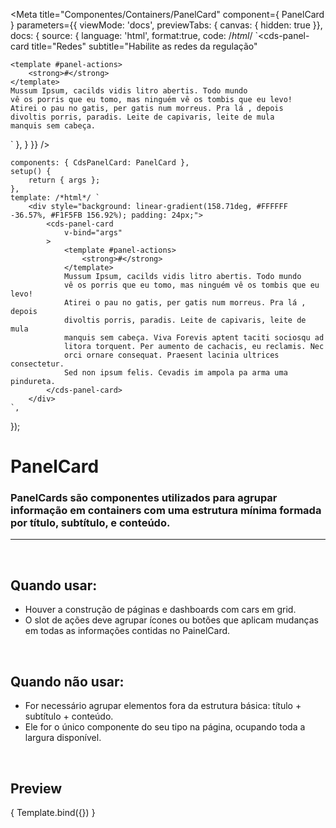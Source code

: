 
<Meta
	title="Componentes/Containers/PanelCard"
	component={ PanelCard }
	parameters={{
		viewMode: 'docs',
		previewTabs: { canvas: { hidden: true }},
		docs: {
			source: {
				language: 'html',
				format:true,
				code: /*html*/ 
`<cds-panel-card
	title="Redes"
	subtitle="Habilite as redes da regulação"
>
	<template #panel-actions>
		<strong>#</strong>
	</template>
	Mussum Ipsum, cacilds vidis litro abertis. Todo mundo
	vê os porris que eu tomo, mas ninguém vê os tombis que eu levo!
	Atirei o pau no gatis, per gatis num morreus. Pra lá , depois
	divoltis porris, paradis. Leite de capivaris, leite de mula
	manquis sem cabeça.
</cds-panel-card>`
			},
		}
	}}
/>

	components: { CdsPanelCard: PanelCard },
	setup() {
		return { args };
	},
	template: /*html*/ `
		<div style="background: linear-gradient(158.71deg, #FFFFFF -36.57%, #F1F5FB 156.92%); padding: 24px;">
			<cds-panel-card
				v-bind="args"
			>
				<template #panel-actions>
					<strong>#</strong>
				</template>
				Mussum Ipsum, cacilds vidis litro abertis. Todo mundo
				vê os porris que eu tomo, mas ninguém vê os tombis que eu levo!
				Atirei o pau no gatis, per gatis num morreus. Pra lá , depois
				divoltis porris, paradis. Leite de capivaris, leite de mula
				manquis sem cabeça. Viva Forevis aptent taciti sociosqu ad
				litora torquent. Per aumento de cachacis, eu reclamis. Nec
				orci ornare consequat. Praesent lacinia ultrices consectetur.
				Sed non ipsum felis. Cevadis im ampola pa arma uma pindureta.
			</cds-panel-card>
		</div>
	`,
});

# PanelCard

### PanelCards são componentes utilizados para agrupar informação em containers com uma estrutura mínima formada por título, subtítulo, e conteúdo.
---
<br />

## Quando usar:
- Houver a construção de páginas e dashboards com cars em grid.
- O slot de ações deve agrupar ícones ou botões que aplicam mudanças em todas as informações contidas no PainelCard.

<br />

## Quando não usar:
- For necessário agrupar elementos fora da estrutura básica: título + subtítulo + conteúdo.
- Ele for o único componente do seu tipo na página, ocupando toda a largura disponível.

<br />

## Preview

<Canvas>
	<Story
		name="PanelCard"
		args={{
			title: 'Redes',
			subtitle: 'Habilite as redes da regulação',
		}}
	>
		{ Template.bind({}) }
	</Story>
</Canvas>

<ArgsTable story="PanelCard" />
